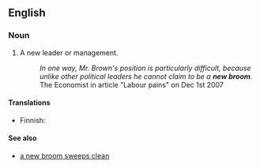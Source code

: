 ==English==

===Noun===
{{en-noun|sg=[[new]] [[broom]]}}

# A new leader or management.
#:''In one way, Mr. Brown's position is particularly difficult, because unlike other political leaders he cannot claim to be a '''new broom'''.'' The Economist in article "Labour pains" on Dec 1st 2007

====Translations====
{{trans-top}}
*Finnish: {{t|fi|uusi luuta}}
{{trans-bottom}}

====See also====
*[[a new broom sweeps clean]]